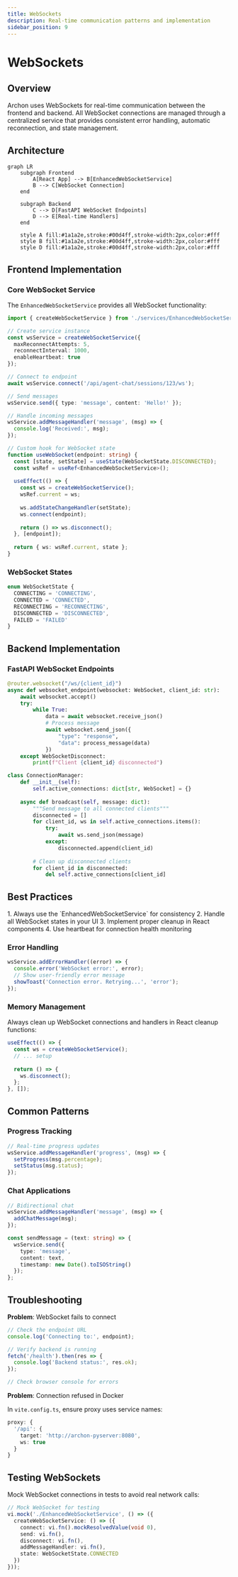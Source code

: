 ```yaml
---
title: WebSockets
description: Real-time communication patterns and implementation
sidebar_position: 9
---
```



# WebSockets

## Overview

Archon uses WebSockets for real-time communication between the frontend and backend. All WebSocket connections are managed through a centralized service that provides consistent error handling, automatic reconnection, and state management.

## Architecture

```mermaid
graph LR
    subgraph Frontend
        A[React App] --> B[EnhancedWebSocketService]
        B --> C[WebSocket Connection]
    end
    
    subgraph Backend
        C --> D[FastAPI WebSocket Endpoints]
        D --> E[Real-time Handlers]
    end
    
    style A fill:#1a1a2e,stroke:#00d4ff,stroke-width:2px,color:#fff
    style B fill:#1a1a2e,stroke:#00d4ff,stroke-width:2px,color:#fff
    style D fill:#1a1a2e,stroke:#00d4ff,stroke-width:2px,color:#fff
```

## Frontend Implementation

### Core WebSocket Service

The `EnhancedWebSocketService` provides all WebSocket functionality:

<Tabs>
<TabItem value="usage" label="Basic Usage">

```typescript
import { createWebSocketService } from './services/EnhancedWebSocketService';

// Create service instance
const wsService = createWebSocketService({
  maxReconnectAttempts: 5,
  reconnectInterval: 1000,
  enableHeartbeat: true
});

// Connect to endpoint
await wsService.connect('/api/agent-chat/sessions/123/ws');

// Send messages
wsService.send({ type: 'message', content: 'Hello!' });

// Handle incoming messages
wsService.addMessageHandler('message', (msg) => {
  console.log('Received:', msg);
});
```

</TabItem>
<TabItem value="patterns" label="React Patterns">

```typescript
// Custom hook for WebSocket state
function useWebSocket(endpoint: string) {
  const [state, setState] = useState(WebSocketState.DISCONNECTED);
  const wsRef = useRef<EnhancedWebSocketService>();
  
  useEffect(() => {
    const ws = createWebSocketService();
    wsRef.current = ws;
    
    ws.addStateChangeHandler(setState);
    ws.connect(endpoint);
    
    return () => ws.disconnect();
  }, [endpoint]);
  
  return { ws: wsRef.current, state };
}
```

</TabItem>
</Tabs>

### WebSocket States

```typescript
enum WebSocketState {
  CONNECTING = 'CONNECTING',
  CONNECTED = 'CONNECTED',
  RECONNECTING = 'RECONNECTING',
  DISCONNECTED = 'DISCONNECTED',
  FAILED = 'FAILED'
}
```

## Backend Implementation

### FastAPI WebSocket Endpoints

<Tabs>
<TabItem value="basic" label="Basic Handler">

```python
@router.websocket("/ws/{client_id}")
async def websocket_endpoint(websocket: WebSocket, client_id: str):
    await websocket.accept()
    try:
        while True:
            data = await websocket.receive_json()
            # Process message
            await websocket.send_json({
                "type": "response",
                "data": process_message(data)
            })
    except WebSocketDisconnect:
        print(f"Client {client_id} disconnected")
```

</TabItem>
<TabItem value="broadcast" label="Broadcasting">

```python
class ConnectionManager:
    def __init__(self):
        self.active_connections: dict[str, WebSocket] = {}
    
    async def broadcast(self, message: dict):
        """Send message to all connected clients"""
        disconnected = []
        for client_id, ws in self.active_connections.items():
            try:
                await ws.send_json(message)
            except:
                disconnected.append(client_id)
        
        # Clean up disconnected clients
        for client_id in disconnected:
            del self.active_connections[client_id]
```

</TabItem>
</Tabs>

## Best Practices

<Admonition type="tip" title="Connection Management">
1. Always use the `EnhancedWebSocketService` for consistency
2. Handle all WebSocket states in your UI
3. Implement proper cleanup in React components
4. Use heartbeat for connection health monitoring
</Admonition>

### Error Handling

```typescript
wsService.addErrorHandler((error) => {
  console.error('WebSocket error:', error);
  // Show user-friendly error message
  showToast('Connection error. Retrying...', 'error');
});
```

### Memory Management

<Admonition type="warning" title="Prevent Memory Leaks">
Always clean up WebSocket connections and handlers in React cleanup functions:

```typescript
useEffect(() => {
  const ws = createWebSocketService();
  // ... setup
  
  return () => {
    ws.disconnect();
  };
}, []);
```
</Admonition>

## Common Patterns

### Progress Tracking

```typescript
// Real-time progress updates
wsService.addMessageHandler('progress', (msg) => {
  setProgress(msg.percentage);
  setStatus(msg.status);
});
```

### Chat Applications

```typescript
// Bidirectional chat
wsService.addMessageHandler('message', (msg) => {
  addChatMessage(msg);
});

const sendMessage = (text: string) => {
  wsService.send({
    type: 'message',
    content: text,
    timestamp: new Date().toISOString()
  });
};
```

## Troubleshooting

<Tabs>
<TabItem value="connection" label="Connection Issues">

**Problem**: WebSocket fails to connect
```typescript
// Check the endpoint URL
console.log('Connecting to:', endpoint);

// Verify backend is running
fetch('/health').then(res => {
  console.log('Backend status:', res.ok);
});

// Check browser console for errors
```

</TabItem>
<TabItem value="docker" label="Docker Networking">

**Problem**: Connection refused in Docker

In `vite.config.ts`, ensure proxy uses service names:
```typescript
proxy: {
  '/api': {
    target: 'http://archon-pyserver:8080',
    ws: true
  }
}
```

</TabItem>
</Tabs>

## Testing WebSockets

<Admonition type="info" title="Testing Strategy">
Mock WebSocket connections in tests to avoid real network calls:

```typescript
// Mock WebSocket for testing
vi.mock('./EnhancedWebSocketService', () => ({
  createWebSocketService: () => ({
    connect: vi.fn().mockResolvedValue(void 0),
    send: vi.fn(),
    disconnect: vi.fn(),
    addMessageHandler: vi.fn(),
    state: WebSocketState.CONNECTED
  })
}));
```
</Admonition>